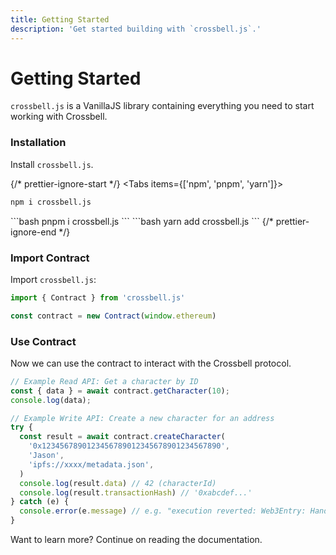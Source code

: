 ```yaml
---
title: Getting Started
description: 'Get started building with `crossbell.js`.'
---
```


# Getting Started

`crossbell.js` is a VanillaJS library containing everything you need to start working with Crossbell.


<Steps>

### Installation

Install `crossbell.js`.

{/* prettier-ignore-start */}
<Tabs items={['npm', 'pnpm', 'yarn']}>
  <Tab>
```bash
npm i crossbell.js
```
  </Tab>
  <Tab>
```bash
pnpm i crossbell.js
```
  </Tab>
  <Tab>
```bash
yarn add crossbell.js
```
  </Tab>
</Tabs>
{/* prettier-ignore-end */}

### Import Contract

Import `crossbell.js`:

```ts
import { Contract } from 'crossbell.js'

const contract = new Contract(window.ethereum)
```

### Use Contract

Now we can use the contract to interact with the Crossbell protocol.

```ts {2}
// Example Read API: Get a character by ID
const { data } = await contract.getCharacter(10);
console.log(data);
```

```ts {3}
// Example Write API: Create a new character for an address
try {
  const result = await contract.createCharacter(
    '0x1234567890123456789012345678901234567890',
    'Jason',
    'ipfs://xxxx/metadata.json',
  )
  console.log(result.data) // 42 (characterId)
  console.log(result.transactionHash) // '0xabcdef...'
} catch (e) {
  console.error(e.message) // e.g. "execution reverted: Web3Entry: HandleExists"
}
```
</Steps>

Want to learn more? Continue on reading the documentation.
